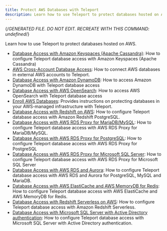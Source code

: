 ```yaml
---
title: Protect AWS Databases with Teleport
description: Learn how to use Teleport to protect databases hosted on AWS.
---
```


{/*GENERATED FILE. DO NOT EDIT. RECREATE WITH THIS COMMAND:
undefined*/}

Learn how to use Teleport to protect databases hosted on AWS.

- [Database Access with Amazon Keyspaces (Apache Cassandra)](aws-cassandra-keyspaces.mdx): How to configure Teleport database access with Amazon Keyspaces (Apache Cassandra)
- [AWS Cross-Account Database Access](aws-cross-account.mdx): How to connect AWS databases in external AWS accounts to Teleport.
- [Database Access with Amazon DynamoDB](aws-dynamodb.mdx): How to access Amazon DynamoDB with Teleport database access
- [Database Access with AWS OpenSearch](aws-opensearch.mdx): How to access AWS OpenSearch with Teleport database access
- [Enroll AWS Databases](overview.mdx): Provides instructions on protecting databases in your AWS-managed infrastructure with Teleport.
- [Database Access with Redshift on AWS](postgres-redshift.mdx): How to configure Teleport database access with Amazon Redshift PostgreSQL.
- [Database Access with AWS RDS Proxy for MariaDB/MySQL](rds-proxy-mysql.mdx): How to configure Teleport database access with AWS RDS Proxy for MariaDB/MySQL.
- [Database Access with AWS RDS Proxy for PostgreSQL](rds-proxy-postgres.mdx): How to configure Teleport database access with AWS RDS Proxy for PostgreSQL
- [Database Access with AWS RDS Proxy for Microsoft SQL Server](rds-proxy-sqlserver.mdx): How to configure Teleport database access with AWS RDS Proxy for Microsoft SQL Server
- [Database Access with AWS RDS and Aurora](rds.mdx): How to configure Teleport database access with AWS RDS and Aurora for PostgreSQL, MySQL and MariaDB.
- [Database Access with AWS ElastiCache and AWS MemoryDB for Redis](redis-aws.mdx): How to configure Teleport database access with AWS ElastiCache and AWS MemoryDB for Redis.
- [Database Access with Redshift Serverless on AWS](redshift-serverless.mdx): How to configure Teleport database access with Amazon Redshift Serverless.
- [Database Access with Microsoft SQL Server with Active Directory authentication](sql-server-ad.mdx): How to configure Teleport database access with Microsoft SQL Server with Active Directory authentication.

